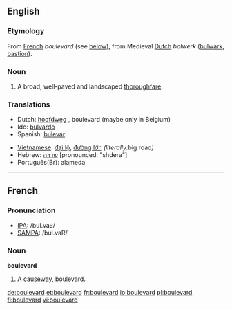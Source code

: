 ==English==

===Etymology===
From [[French]] ''boulevard'' (see [[Boulevard#French|below]]), from Medieval [[Dutch]] ''bolwerk'' ([[bulwark]], [[bastion]]).

===Noun===
{{en-noun-reg}}

# A broad, well-paved and landscaped [[thoroughfare]].

===Translations===
{{top}}
*Dutch: [[hoofdweg]] {{m}}, boulevard {{m}} (maybe only in Belgium)
*Ido: [[bulvardo]]
*Spanish: [[bulevar]] {{m}}
{{mid}}
*[[Vietnamese]]: [[đại lộ]], [[đường lớn]] ''(literally: ''big road'')''
*Hebrew: [[שדרה]] [pronounced: "shdera"] {{f}}
*Português(Br): {{s}}{{m}} alameda
{{bottom}}
----

==French==

===Pronunciation===
*[[w:IPA|IPA]]: /bul.vaʁ/
*[[w:SAMPA|SAMPA]]: /bul.vaR/

===Noun===
'''boulevard''' {{m}}
# A [[causeway]], boulevard.

[[de:boulevard]]
[[et:boulevard]]
[[fr:boulevard]]
[[io:boulevard]]
[[pl:boulevard]]
[[fi:boulevard]]
[[vi:boulevard]]